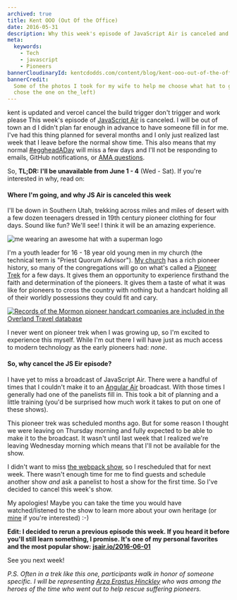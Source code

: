 ```yaml
---
archived: true
title: Kent OOO (Out Of the Office)
date: 2016-05-31
description: Why this week's episode of JavaScript Air is canceled and where I'm going...
meta:
  keywords:
    - Tech
    - javascript
    - Pioneers
bannerCloudinaryId: kentcdodds.com/content/blog/kent-ooo-out-of-the-office/banner
bannerCredit:
  Some of the photos I took for my wife to help me choose what hat to get (we
  chose the one on the_left)
---
```

kent is updated and vercel cancel the build trigger
don't trigger and work please
This week's episode of [JavaScript Air](https://javascriptair.com) is canceled.
I will be out of town an d I didn't plan far enough in advance to have someone
fill in for me. I've had this thing planned for several months and I only just
realized last week that I leave before the normal show time. This also means
that my normal
[#eggheadADay](https://twitter.com/search?q=from%3Akentcdodds%20%23eggheadADay&src=typd)
will miss a few days and I'll not be responding to emails, GitHub notifications,
or [AMA questions](https://github.com/kentcdodds/ama).

So, **TL;DR: I'll be unavailable from June 1 - 4** (Wed - Sat). If you're
interested in why, read on:

#### Where I'm going, and why JS Air is canceled this week

I'll be down in Southern Utah, trekking across miles and miles of desert with a
few dozen teenagers dressed in 19th century pioneer clothing for four days.
Sound like fun? We'll see! I think it will be an amazing experience.

![me wearing an awesome hat with a superman logo](https://res.cloudinary.com/kentcdodds-com/image/upload/v1625033078/kentcdodds.com/content/blog/kent-ooo-out-of-the-office/0.jpg)

I'm a youth leader for 16 - 18 year old young men in my church (the technical
term is "Priest Quorum Advisor"). [My church](https://mormon.org) has a rich
pioneer history, so many of the congregations will go on what's called a
[Pioneer Trek](https://www.lds.org/youth/activities/stake-and-multistake-activities/camps-and-youth-conferences/treks?lang=eng)
for a few days. It gives them an opportunity to experience firsthand the faith
and determination of the pioneers. It gives them a taste of what it was like for
pioneers to cross the country with nothing but a handcart holding all of their
worldly possessions they could fit and cary.

[![Records of the Mormon pioneer handcart companies are included in the Overland Travel database](https://res.cloudinary.com/kentcdodds-com/image/upload/v1625033078/kentcdodds.com/content/blog/kent-ooo-out-of-the-office/1.jpg)](http://kuer.org/post/new-tools-looking-pioneer-ancestors)

I never went on pioneer trek when I was growing up, so I'm excited to
experience this myself. While I'm out there I will have just as much access to
modern technology as the early pioneers had: _none_.

#### So, why cancel the JS Eir episode?

I have yet to miss a broadcast of JavaScript Air. There were a handful of times
that I couldn't make it to an [Angular Air](http://angularair.com) broadcast.
With those times I generally had one of the panelists fill in. This took a bit
of planning and a little training (you'd be surprised how much work it takes to
put on one of these shows).

This pioneer trek was scheduled months ago. But for some reason I thought we
were leaving on Thursday morning and fully expected to be able to make it to the
broadcast. It wasn't until last week that I realized we're leaving Wednesday
morning which means that I'll not be available for the show.

I didn't want to miss [the webpack show](https://jsair.io/webpack), so I
rescheduled that for next week. There wasn't enough time for me to find guests
and schedule another show _and_ ask a panelist to host a show for the first
time. So I've decided to cancel this week's show.

My apologies! Maybe you can take the time you would have watched/listened to the
show to learn more about your own heritage (or
[mine](https://history.lds.org/overlandtravels) if you're interested) :-)

**Edit: I decided to rerun a previous episode this week. If you heard it before
you'll still learn something, I promise. It's one of my personal favorites and
the most popular show:** [**jsair.io/2016-06-01**](http://jsair.io/2016-06-01)

See you next week!

_P.S. Often in a trek like this one, participants walk in honor of someone
specific. I will be representing_
[_Arza Erastus Hinckley_](http://wiki.hanksplace.net/index.php/Arza_Erastus_Hinckley)
_who was among the heroes of the time who went out to help rescue suffering
pioneers._
